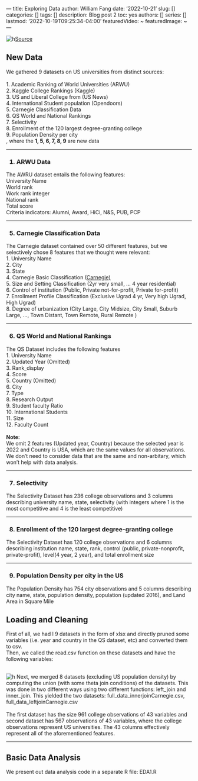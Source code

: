 --- title: Exploring Data 
author: William Fang 
date: '2022-10-21' 
slug: [] 
categories: [] 
tags: [] 
description: Blog post 2
toc: yes 
authors: [] 
series: [] 
lastmod: '2022-10-19T09:25:34-04:00' 
featuredVideo: ~ 
featuredImage: ~ 
---


<img src="01_exploring_data.png" alt="h"><a href="https://www.exploringdata.org/post/how-to-explore-data-dataexplorer-package/">Source </a>

<div id="TOC">

</div>

<h2>New Data</h2>
We gathered 9 datasets on US universities from distinct sources: <br><br> 1. Academic Ranking of World Universities (ARWU) <br> 2. Kaggle College Rankings (Kaggle)<br> 3. US and Liberal College from (US News) <br> 4. International Student population (Opendoors)
<br> 5. Carnegie Classification Data <br> 6. QS World and National Rankings <br> 7. Selectivity <br> 8. Enrollment of the 120 largest degree-granting college <br> 9. Population Density per city<br> , where the <b>1, 5, 6, 7, 8, 9</b> are new data


<hr>
<h3>1. ARWU Data</h3>
The AWRU dataset entails the following features:<br> University Name<br> World rank<br> Work rank integer<br> National rank<br> Total score<br> Criteria indicators: Alumni, Award, HiCi, N&S, PUB, PCP<br>

<hr>
<h3>5. Carnegie Classification Data</h3>
The Carnegie dataset contained over 50 different features, but we selectively chose 8 features that we thought were relevant:<br> 1. University Name <br> 2. City <br> 3. State <br> 4. Carnegie Basic Classification (<a href="https://carnegieclassifications.acenet.edu/classification_descriptions/basic.php">Carnegie) </a><br>5. Size and Setting Classification (2yr very small, … 4 year residential) <br> 6. Control of institution (Public, Private not-for-profit, Private for-profit) <br> 7. Enrollment Profile Classification (Exclusive Ugrad 4 yr, Very high Ugrad, High Ugrad)
<br> 8. Degree of urbanization (City Large, City Midsize, City Small, Suburb Large, ..., Town Distant, Town Remote, Rural Remote )<br>


<hr>
<h3>6. QS World and National Rankings </h3>
The QS Dataset includes the following features<br> 1. University Name <br> 2. Updated Year (Omitted) <br> 3. Rank_display <br> 4. Score <br> 5. Country (Omitted) <br> 6. City <br> 7. Type <br> 8. Research Output<br> 9. Student faculty Ratio<br> 10. International
Students<br> 11. Size<br> 12. Faculty Count<br><br>
<b>Note:</b>
<br> We omit 2 features (Updated year, Country) because the selected year is 2022 and Country is USA, which are the same values for all observations. We don't need to consider data that are the same and non-arbitary, which won't help with data analysis.

<hr>
<h3>7. Selectivity </h3>
The Selectivity Dataset has 236 college observations and 3 columns describing university name, state, selectivity (with integers where 1 is the most competitive and 4 is the least competitive)<br>

<hr>
<h3>8. Enrollment of the 120 largest degree-granting college </h3>
The Selectivity Dataset has 120 college observations and 6 columns describing institution name, state, rank, control (public, private-nonprofit, private-profit), level(4 year, 2 year), and total enrollment size<br>

<hr>
<h3>9. Population Density per city in the US</h3>
The Population Density has 754 city observations and 5 columns describing city name, state, population density, population (updated 2016), and Land Area in Square Mile<br>


<h2>Loading and Cleaning</h2>

First of all, we had l 9 datasets in the form of xlsx and directly pruned some variables (i.e. year and country in the QS dataset, etc) and converted them to csv.
<br> Then, we called the read.csv function on these datasets and have the following variables:
<br>
<br>

<img src="Raw Dataset Size.jpeg" alt="h"> Next, we merged 8 datasets (excluding US population density) by computing the union (with some theta join conditions) of the datasets. This was done in two different ways using two different functions: left_join
and inner_join. This yielded the two datasets: full_data_innerjoinCarnegie.csv, full_data_leftjoinCarnegie.csv
<br>
<br> The first dataset has the size 961 college observations of 43 variables and second dataset has 567 observations of 43 variables, where the college observations represent US universities. The 43 columns effectively represent all of the aforementioned
features.

<hr>
<h2>Basic Data Analysis</h2>

We present out data analysis code in a separate R file: EDA1.R